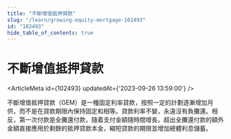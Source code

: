 ```yaml
---
title: "不斷增值抵押貸款"
slug: "/learn/growing-equity-mortgage-102493"
id: "102493"
hide_table_of_contents: true
---
```



# 不斷增值抵押貸款

<ArticleMeta id={102493} updatedAt={'2023-09-26 13:59:00'} />
<div className='border-solid border-b border-t-0 my-4 border-[var(--ifm-color-gray-300)]' />

不斷增值抵押貸款（GEM）是一種固定利率貸款，按照一定的計劃逐漸增加月供，而不是在貸款期限內保持固定和相等。貸款利率不變，永遠沒有負攤還。相反，第一次付款是全攤還付款，隨着支付金額隨時間增長，超出全攤還付款的額外金額直接應用於剩餘的抵押貸款本金，縮短貸款的期限並增加總體利息儲蓄。
